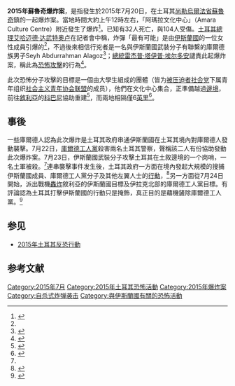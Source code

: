 {{UTC time|欧洲东部时间|+3}}
{{noteTA
|1=zh-hk:敘呂奇;zh-tw:蘇魯奇;
|2=zh-hk:敘呂奇;zh-tw:蘇魯奇;
}}
{{Infobox terrorist attack
|image          =2015 Suruç bombing in Turkey.jpg
|partof         = {{le|土耳其涉入敘利亞內戰|Turkish involvement in the Syrian Civil War}}
|caption        = 爆炸案發生後的現場
|title          = 2015年蘇魯奇爆炸案
|location       = 土耳其[[尚勒烏爾法省|尚勒烏爾法省]][[蘇魯奇|蘇魯奇]]鎮
|coordinates    = {{coord|36|58|50|N|38|25|32|E|display=inline,title}}
|target         =
|date           = 2015年7月20日 
|time           = 12:00
|timezone       = [[欧洲东部时间|欧洲东部时间]]
|type           = [[自殺攻擊|自殺炸彈攻擊]]、[[屠殺|屠殺]]
|fatalities     = 32<ref name="hurriyet">{{cite web|url=http://www.hurriyet.com.tr/gundem/29591017.asp|title=Şanlıurfa Suruç'ta büyük patlama|author=DHA - AA|date=20 July 2015|work=HÜRRİYET - TÜRKİYE'NİN AÇILIŞ SAYFASI|accessdate=20 July 2015|archive-date=2015-07-22|archive-url=https://web.archive.org/web/20150722195524/http://www.hurriyet.com.tr/gundem/29591017.asp|dead-url=no}}</ref>
|injuries       = 104<ref name="hurriyet"/>
|susperps       = {{flagicon image|Flag of the Islamic State of Iraq and the Levant2.svg}} [[伊斯蘭國|伊斯蘭國]] <ref name="dailystar1">{{cite web | url=https://www.dailystar.com.lb/News/Middle-East/2015/Jul-20/307427-explosion-hits-southeastern-turkish-town-of-suruc-near-syria-border-some-dead-and-wounded-security.ashx | title=Suspected ISIS bombing kills 27 in Turkish border town | date=20 July 2015 | accessdate=20 July 2015 | archive-date=2015-07-22 | archive-url=https://web.archive.org/web/20150722212342/http://www.dailystar.com.lb/News/Middle-East/2015/Jul-20/307427-explosion-hits-southeastern-turkish-town-of-suruc-near-syria-border-some-dead-and-wounded-security.ashx | dead-url=no }}</ref>
}}
'''2015年蘇魯奇爆炸案'''，是指發生於2015年7月20日，在土耳其[[尚勒烏爾法省|尚勒烏爾法省]][[蘇魯奇|蘇魯奇]]鎮的一起爆炸案。當地時間大約上午12時左右，「阿瑪拉文化中心」（Amara Culture Centre）附近發生了爆炸<ref>{{cite web|url=http://www.mynet.com/haber/yasam/sanliurfa-suructa-patlama-1928318-1|title=Şanlıurfa Suruçta Patlama Haberi ve Son Dakika Haberler Mynet|author=Mynet|work=Mynet Haber|accessdate=20 July 2015|archive-date=2019-09-12|archive-url=https://web.archive.org/web/20190912065811/https://www.mynet.com/suructa-patlama-32-olu-110101928318|dead-url=no}}</ref>。已知有32人死亡，與104人受傷。[[土耳其總理|土耳其總理]][[艾哈迈德·达武特奥卢|艾哈迈德·达武特奥卢]]在記者會中稱，炸彈「最有可能」是由[[伊斯蘭國|伊斯蘭國]]的一位女性成員引爆的<ref name=csmonitor.com />，不過後來相信行兇者是一名與伊斯蘭國武裝分子有聯繫的庫爾德族男子Seyh Abdurrahman Alagoz<ref>{{Cite news |url=http://www.bbc.co.uk/news/world-europe-33619043 |title=Suruc massacre: 'Turkish student' was suicide bomber |work=BBC News |date=2015-07-22 |accessdate=2015-07-28 |archive-date=2015-07-24 |archive-url=https://web.archive.org/web/20150724230505/http://www.bbc.co.uk/news/world-europe-33619043 |dead-url=no }}</ref>；[[土耳其總統|總統]][[雷杰普·塔伊普·埃尔多安|雷杰普·塔伊普·埃尔多安]]譴責此起爆炸案，稱此為[[恐怖攻擊|恐怖攻擊]]的行為<ref name=cnn>{{cite news|author1=Michael Pearson, Gul Tuysuz and Nimet Kirac,|title=Dozens dead after terror attack in Turkish border city|url=http://edition.cnn.com/2015/07/20/world/turkey-suruc-explosion/index.html|accessdate=2015-07-20|agency=[[CNN|CNN]]|date=2015-07-20|language=en|archive-date=2015-07-23|archive-url=https://web.archive.org/web/20150723001753/http://edition.cnn.com/2015/07/20/world/turkey-suruc-explosion/index.html|dead-url=no}}</ref>。

此次恐怖分子攻擊的目標是一個由大學生組成的團體（皆为[[被压迫者社会党|被压迫者社会党]]下属青年组织[[社会主义青年协会联盟|社会主义青年协会联盟]]的成员），他們在文化中心集合，正準備越過[[邊境|邊境]]，前往[[敘利亞|敘利亞]]的[[科巴尼|科巴尼]]協助重建<ref>{{Cite news|url = http://www.voachinese.com/content/turkey-blast-20150721/2871484.html|title = 土耳其自杀爆炸 至少31人丧生|last = |first = |date = 2015-07-21|work = 2015-07-21|publisher = [[美國之音|美國之音]]|accessdate = 2015-07-21|archive-date = 2015-07-21|archive-url = https://web.archive.org/web/20150721202837/http://www.voachinese.com/content/turkey-blast-20150721/2871484.html|dead-url = no}}</ref>，而兩地相隔僅6[[英里|英里]]<ref name=csmonitor.com>{{cite news|author1=Dominique Soguel|title=Islamic State suspected in attack on Turkish town linked to Kobane|url=http://news.yahoo.com/islamic-state-suspected-attack-turkish-town-linked-kobane-211753720.html|accessdate=2015-07-21|agency=[[基督科学箴言报|基督科学箴言报]]|date=2015-07-21|language=en}}</ref>。

==事後==
一些庫爾德人認為此次爆炸是土耳其政府串通伊斯蘭國在土耳其境內對庫爾德人發動襲擊。7月22日，[[庫爾德工人黨|庫爾德工人黨]]殺害兩名土耳其警察，聲稱該二人有份協助發動此次爆炸案。7月23日，伊斯蘭國武裝分子攻擊土耳其在土敘邊境的一个岗哨，一名土軍被殺。<ref name=BBC33690060/>連串襲擊事件发生後，土耳其政府一方面在境內發起大規模的搜捕伊斯蘭國成員、庫爾德工人黨分子及其他左翼人士的[[2015年土耳其反恐行動|行動]]，<ref>{{Cite news |url=http://www.bbc.com/news/world-europe-33689660 |title=Kurdish peace 'impossible' - Turkey's Erdogan |work=BBC News |date=2015-07-28 |accessdate=2015-07-28 |archive-date=2015-07-28 |archive-url=https://web.archive.org/web/20150728233653/http://www.bbc.com/news/world-europe-33689660 |dead-url=no }}</ref>另一方面從7月24日開始，派出戰機[[亞爾欽烈士行動|轟炸]]敘利亞的伊斯蘭國目標及伊拉克北部的庫爾德工人黨目標。有評論認為土耳其打擊伊斯蘭國的行動只是掩飾，真正目的是藉機鏟除庫爾德工人黨。<ref name=BBC33690060>{{Cite news |url=http://www.bbc.com/news/world-middle-east-33690060 |title=Turkey v Islamic State v the Kurds: What's going on? |work=BBC News |date=2015-07-28 |accessdate=2015-07-28 |archive-date=2018-07-12 |archive-url=https://web.archive.org/web/20180712083239/https://www.bbc.com/news/world-middle-east-33690060 |dead-url=no }}</ref>

==参见==
* [[2015年土耳其反恐行動|2015年土耳其反恐行動]]

==参考文献==
{{Reflist|2}}
{{VOA}}
[[Category:2015年7月|Category:2015年7月]]
[[Category:2015年土耳其恐怖活動|Category:2015年土耳其恐怖活動]]
[[Category:2015年爆炸案|Category:2015年爆炸案]]
[[Category:自杀式炸弹袭击|Category:自杀式炸弹袭击]]
[[Category:與伊斯蘭國有關的恐怖活動|Category:與伊斯蘭國有關的恐怖活動]]